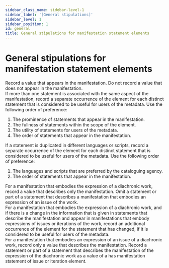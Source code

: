 ```yaml
---
sidebar_class_name: sidebar-level-1
sidebar_label: '[General stipulations]'
sidebar_level: 1
sidebar_position: 1
id: general
title: General stipulations for manifestation statement elements
---
```

# General stipulations for manifestation statement elements

<div className="stip">
  Record a value that appears in the manifestation.
  Do not record a value that does not appear in the manifestation.
</div>

<div className="stip">
  If more than one statement is associated with the same aspect of the manifestation, record a separate occurrence of the element for each distinct statement that is considered to be useful for users of the metadata. Use the following order of preference:
  
  1. The prominence of statements that appear in the manifestation.
  2. The fullness of statements within the scope of the element.
  3. The utility of statements for users of the metadata.
  4. The order of statements that appear in the manifestation.
</div>

<div className="stip">
  If a statement is duplicated in different languages or scripts, record a separate occurrence of the element for each distinct statement that is considered to be useful for users of the metadata. Use the following order of preference:
  
  1. The languages and scripts that are preferred by the cataloguing agency.
  2. The order of statements that appear in the manifestation.
</div>

<div className="stip">
  For a manifestation that embodies the expression of a diachronic work, record a value that describes only the manifestation. Omit a statement or part of a statement that describes a manifestation that embodies an expression of an issue of the work.
</div>

<div className="stip">
  For a manifestation that embodies the expression of a diachronic work, and if there is a change in the information that is given in statements that describe the manifestation and appear in manifestations that embody expressions of issues or iterations of the work, record an additional occurrence of the element for the statement that has changed, if it is considered to be useful for users of the metadata.
</div>

<div className="stip">
  For a manifestation that embodies an expression of an issue of a diachronic work, record only a value that describes the manifestation. Record a statement or part of a statement that describes the manifestation of the expression of the diachronic work as a value of a <InLink href="/docs/statements/1031">has manifestation statement of issue or iteration</InLink> element.
</div>

